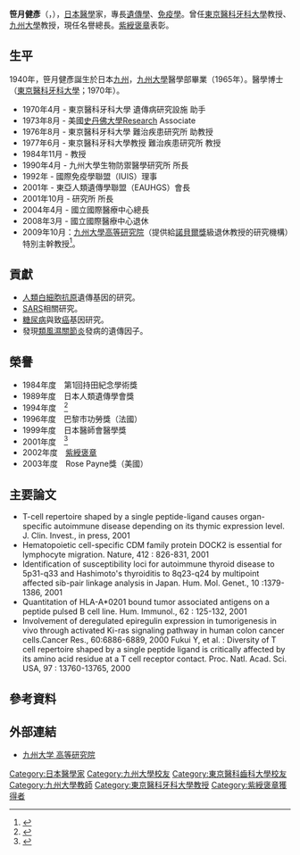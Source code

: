 {{Infobox scientist
| name              = 笹月健彥<br><small>笹月 健彦（ささづき たけひこ）</small>
| image             =  <!-- only free-content images are allowed for depicting living people - see [[WP:NONFREE|WP:NONFREE]] -->
| image_size        = 
| alt               = 
| caption           = 
| birth_date        = 1940年
| birth_place       = [[大日本帝國|大日本帝國]][[九州_(日本)|九州]]
| death_date        = 
| death_place       = 
| residence         = 
| citizenship       = 
| nationality       = {{JPN}}
| fields            = [[遺傳學|遺傳學]]<br>[[免疫學|免疫學]]
| workplaces        = [[史丹佛大學|史丹佛大學]]<br>[[東京醫科牙科大學|東京醫科牙科大學]]<br>[[九州大學|九州大學]]<br>{{link-ja|國立國際醫療中心|国立国際医療研究センター}}
| alma_mater        = 九州大學<br>東京醫科牙科大學
| doctoral_advisor  = 
| academic_advisors = 
| doctoral_students = 
| notable_students  = 
| known_for         = [[人類白細胞抗原|人類白細胞抗原]]遺傳基因的研究
| author_abbrev_bot = 
| author_abbrev_zoo = 
| influences        = 
| influenced        = 
| awards            =  {{link-ja|武田醫學獎|武田医学賞}} (2001)<br/>[[紫綬褒章|紫綬褒章]] （2002）<br/>Rose Payne獎 (2003)
| signature_alt     = 
| footnotes         = 
| spouse            = 
}}
{{Japanese|japanese=笹月 健彦|kana=ささづき たけひこ|romaji=Sasazuki Takehiko}}

'''笹月健彥'''（{{jpn|j=笹月 健彦|hg=ささづき たけひこ|rm=Sasazuki Takehiko|f=}}，{{bd|1940年|}}），[[日本|日本]][[醫學|醫學]]家，專長[[遺傳學|遺傳學]]、[[免疫學|免疫學]]。曾任[[東京醫科牙科大學|東京醫科牙科大學]]教授、[[九州大學|九州大學]]教授，現任{{link-ja|國立國際醫療中心|国立国際医療研究センター}}名譽總長。[[紫綬褒章|紫綬褒章]]表彰。

== 生平 ==
1940年，笹月健彥誕生於日本[[九州_(日本)|九州]]，[[九州大學|九州大學]]醫學部畢業（1965年）。醫學博士（[[東京醫科牙科大學|東京醫科牙科大學]]；1970年）。

*1970年4月 - 東京醫科牙科大學 遺傳病研究設施 助手
*1973年8月 - 美國[[史丹佛大學|史丹佛大學]]Research Associate
*1976年8月 - 東京醫科牙科大學 難治疾患研究所 助教授
*1977年6月 - 東京醫科牙科大學教授 難治疾患研究所 教授
*1984年11月 - {{link-ja|九州大學生物防禦醫學研究所|九州大学生体防御医学研究所}} 教授
*1990年4月 - 九州大學生物防禦醫學研究所 所長
*1992年 - 國際免疫學聯盟（IUIS）理事
*2001年 - 東亞人類遺傳學聯盟（EAUHGS）會長
*2001年10月 - {{link-ja|國立國際醫療中心|国立国際医療研究センター}} 研究所 所長
*2004年4月 - 國立國際醫療中心總長
*2008年3月 - 國立國際醫療中心退休
*2009年10月：[[九州大學高等研究院|九州大學高等研究院]]（提供給[[諾貝爾獎|諾貝爾獎]]級退休教授的研究機構）特別主幹教授<ref>{{Cite web |url=http://ias.kyushu-u.ac.jp/organization/index.php |title=九州大学・高等研究院・組織・メンバー(written in Japanese) |access-date=2014-11-17 |archive-url=https://web.archive.org/web/20141129024039/http://ias.kyushu-u.ac.jp/organization/index.php |archive-date=2014-11-29 |dead-url=yes }}</ref>。

== 貢獻 ==
*[[人類白細胞抗原|人類白細胞抗原]]遺傳基因的研究。
*[[SARS|SARS]]相關研究。
*[[糖尿病|糖尿病]]與致[[癌|癌]]基因研究。
*發現[[類風濕關節炎|類風濕關節炎]]發病的遺傳因子。

== 榮譽 ==
*1984年度　第1回持田紀念學術獎
*1989年度　日本人類遺傳學會獎
*1994年度　{{tsl|ja|チバガイギー・リウマチ医学賞|}}<ref>{{cite press release|title=平成18年度「ノバルティス・リウマチ医学賞」|publisher=日本リウマチ財団|date=2006年4月21日|url=http://www.novartis.co.jp/news/2006/pdf/pr20060421.pdf|page=4.|format=PDF|language=|accessdate=2009-12-01|archiveurl=https://web.archive.org/web/20160306225018/http://www.novartis.co.jp/news/2006/pdf/pr20060421.pdf|archivedate=2016-03-06|quote=|dead-url=no}}</ref>
*1996年度　巴黎市功勞獎（法國）
*1999年度　日本醫師會醫學獎
*2001年度　{{link-ja|武田醫學獎|武田医学賞}}<ref>{{Cite web|url=http://www.takeda-sci.or.jp/05_igakusyo/list.html|title=武田医学賞受賞者|publisher=武田科学振興財団|accessdate=2009-11-01|deadurl=yes|archiveurl=https://web.archive.org/web/20070404084046/http://www.takeda-sci.or.jp/05_igakusyo/list.html|archivedate=2007-04-04}}</ref> 
*2002年度　[[紫綬褒章|紫綬褒章]] 
*2003年度　Rose Payne獎（美國）

== 主要論文 ==
*T-cell repertoire shaped by a single peptide-ligand causes organ-specific autoimmune disease depending on its thymic expression level. J. Clin. Invest., in press, 2001  
*Hematopoietic cell-specific CDM family protein DOCK2 is essential for lymphocyte migration.   Nature, 412 : 826-831, 2001  
*Identification of susceptibility loci for autoimmune thyroid disease to 5p31-q33 and Hashimoto's thyroiditis to 8q23-q24 by multipoint affected sib-pair linkage analysis in Japan.   Hum. Mol. Genet., 10 :1379-1386, 2001  
*Quantitation of HLA-A*0201 bound tumor associated antigens on a peptide pulsed B cell line. Hum. Immunol., 62 : 125-132, 2001  
*Involvement of deregulated epiregulin expression in tumorigenesis in vivo through activated Ki-ras signaling pathway in human colon cancer cells.Cancer Res., 60:6886-6889, 2000 Fukui Y, et al. : Diversity of T cell repertoire shaped by a single peptide ligand is critically affected by its amino acid residue at a T cell receptor contact.   Proc. Natl. Acad. Sci. USA, 97 : 13760-13765, 2000

== 參考資料 ==
<references/>

== 外部連結 ==
*[https://web.archive.org/web/20150218020946/http://ias.kyushu-u.ac.jp/organization/sasazuki_01.php 九州大学 高等研究院]

{{normdaten}}
{{DEFAULTSORT:Sasazuki Takehiko}}
[[Category:日本醫學家|Category:日本醫學家]]
[[Category:九州大學校友|Category:九州大學校友]]
[[Category:東京醫科齒科大學校友|Category:東京醫科齒科大學校友]]
[[Category:九州大學教師|Category:九州大學教師]]
[[Category:東京醫科牙科大學教授|Category:東京醫科牙科大學教授]]
[[Category:紫綬褒章獲得者|Category:紫綬褒章獲得者]]